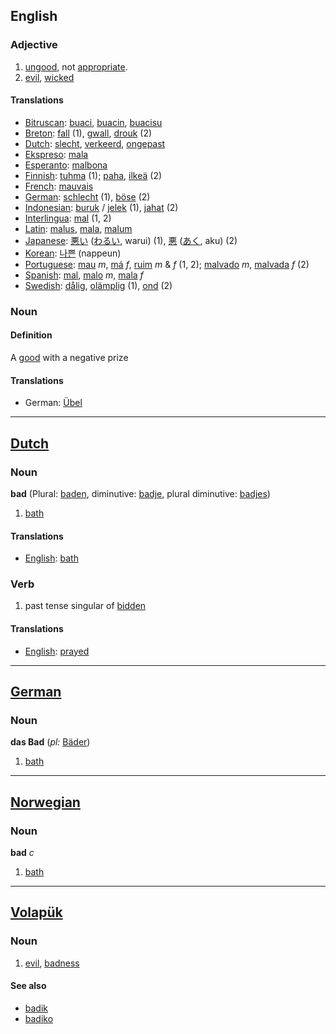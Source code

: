 ==English==
===Adjective===
# [[ungood]], not [[appropriate]].
# [[evil]], [[wicked]]

====Translations====
*[[Bitruscan]]: [[buaci]], [[buacin]], [[buacisu]]
*[[Breton]]: [[fall]] (1), [[gwall]], [[drouk]] (2)
*[[Dutch]]: [[slecht]], [[verkeerd]], [[ongepast]]
*[[Ekspreso]]: [[mala]]
*[[Esperanto]]: [[malbona]]
*[[Finnish]]: [[tuhma]] (1); [[paha]], [[ilkeä]] (2)
*[[French]]: [[mauvais]]
*[[German]]: [[schlecht]] (1), [[böse]] (2)
*[[Indonesian]]: [[buruk]] / [[jelek]] (1), [[jahat]] (2)
*[[Interlingua]]: [[mal]] (1, 2)
*[[Latin]]: [[malus]], [[mala]], [[malum]]
*[[Japanese]]: [[悪い]] ([[わるい]], warui) (1), [[悪]] ([[あく]], aku) (2)
*[[Korean]]: [[나쁜]] (nappeun)
*[[Portuguese]]: [[mau]] ''m'', [[má]] ''f'', [[ruim]] ''m'' & ''f'' (1, 2); [[malvado]] ''m'', [[malvada]] ''f'' (2)
*[[Spanish]]: [[mal]], [[malo]] ''m'', [[mala]] ''f''
*[[Swedish]]: [[dålig]], [[olämplig]] (1), [[ond]] (2)


===Noun===

====Definition====
A [[good]] with a negative prize

====Translations====
*German: [[Übel#Noun|Übel]]

----

==[[Dutch]] ==
=== Noun ===
'''bad''' (Plural: [[baden]], diminutive: [[badje]], plural diminutive: [[badjes]])

#[[bath]]

==== Translations ====
*[[English]]: [[bath]]

=== Verb ===

# past tense singular of [[bidden]]

====Translations====
*[[English]]: [[prayed]]

----

==[[German]]==
=== Noun ===
'''das Bad''' (''pl:'' [[Bäder]])
#[[bath]]

----

==[[Norwegian]]==
===Noun===
'''bad''' ''c''
#[[bath]]

----

== [[Volapük]] == 
=== Noun ===
# [[evil]], [[badness]]

==== See also ====
*[[badik]]
*[[badiko]]